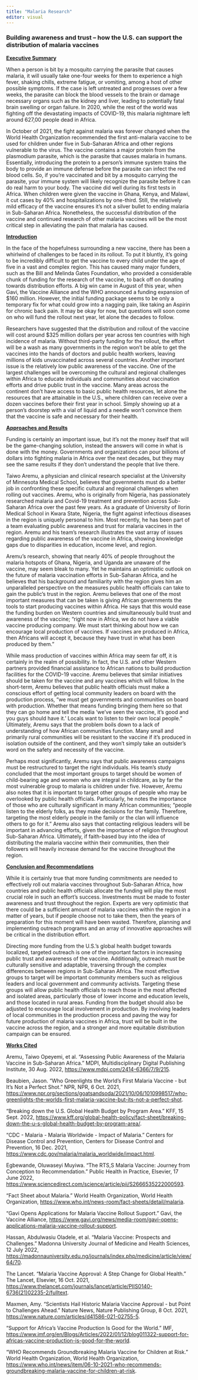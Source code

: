 ```yaml
---
title: "Malaria Research"
editor: visual
---
```


### **Building awareness and trust -- how the U.S. can support the distribution of malaria vaccines**

[**Executive Summary**]{.underline}

When a person is bit by a mosquito carrying the parasite that causes malaria, it will usually take one-four weeks for them to experience a high fever, shaking chills, extreme fatigue, or vomiting, among a host of other possible symptoms. If the case is left untreated and progresses over a few weeks, the parasite can block the blood vessels to the brain or damage necessary organs such as the kidney and liver, leading to potentially fatal brain swelling or organ failure. In 2020, while the rest of the world was fighting off the devastating impacts of COVID-19, this malaria nightmare left around 627,00 people dead in Africa.

In October of 2021, the fight against malaria was forever changed when the World Health Organization recommended the first anti-malaria vaccine to be used for children under five in Sub-Saharan Africa and other regions vulnerable to the virus. The vaccine contains a major protein from the plasmodium parasite, which is the parasite that causes malaria in humans. Essentially, introducing the protein to a person's immune system trains the body to provide an immune defense before the parasite can infect the red blood cells. So, if you're vaccinated and bit by a mosquito carrying the parasite, your immune system will likely recognize the parasite before it can do real harm to your body. The vaccine did well during its first tests in Africa. When children were given the vaccine in Ghana, Kenya, and Malawi, it cut cases by 40% and hospitalizations by one-third. Still, the relatively mild efficacy of the vaccine ensures it's not a silver bullet to ending malaria in Sub-Saharan Africa. Nonetheless, the successful distribution of the vaccine and continued research of other malaria vaccines will be the most critical step in alleviating the pain that malaria has caused.

[**Introduction**]{.underline}

In the face of the hopefulness surrounding a new vaccine, there has been a whirlwind of challenges to be faced in its rollout. To put it bluntly, it's going to be incredibly difficult to get the vaccine to every child under the age of five in a vast and complex region. This has caused many major funders, such as the Bill and Melinda Gates Foundation, who provided a considerable chunk of funding for the research of the vaccine, to back off on donating towards distribution efforts. A big win came in August of this year, when Gavi, the Vaccine Alliance and the WHO announced a funding expansion of \$160 million. However, the initial funding package seems to be only a temporary fix for what could grow into a nagging pain, like taking an Aspirin for chronic back pain. It may be okay for now, but questions will soon come on who will fund the rollout next year, let alone the decades to follow.

Researchers have suggested that the distribution and rollout of the vaccine will cost around \$325 million dollars per year across ten countries with high incidence of malaria. Without third-party funding for the rollout, the effort will be a wash as many governments in the region won't be able to get the vaccines into the hands of doctors and public health workers, leaving millions of kids unvaccinated across several countries. Another important issue is the relatively low public awareness of the vaccine. One of the largest challenges will be overcoming the cultural and regional challenges within Africa to educate individuals and communities about vaccination efforts and drive public trust in the vaccine. Many areas across the continent don't have access to basic public health resources, let alone the resources that are attainable in the U.S., where children can receive over a dozen vaccines before their first year in school. Simply showing up at a person's doorstep with a vial of liquid and a needle won't convince them that the vaccine is safe and necessary for their health.

[**Approaches and Results**]{.underline}

Funding is certainly an important issue, but it's not the money itself that will be the game-changing solution, instead the answers will come in what is done with the money. Governments and organizations can pour billions of dollars into fighting malaria in Africa over the next decades, but they may see the same results if they don't understand the people that live there.

Taiwo Aremu, a physician and clinical research specialist at the University of Minnesota Medical School, believes that governments must do a better job in confronting these specific cultural and regional challenges when rolling out vaccines. Aremu, who is originally from Nigeria, has passionately researched malaria and Covid-19 treatment and prevention across Sub-Saharan Africa over the past few years. As a graduate of University of Ilorin Medical School in Kwara State, Nigeria, the fight against infectious diseases in the region is uniquely personal to him. Most recently, he has been part of a team evaluating public awareness and trust for malaria vaccines in the region. Aremu and his team's research illustrates the vast array of issues regarding public awareness of the vaccine in Africa, showing knowledge gaps due to disparities in education, income level, and region.

Aremu's research, showing that nearly 40% of people throughout the malaria hotspots of Ghana, Nigeria, and Uganda are unaware of the vaccine, may seem bleak to many. Yet he maintains an optimistic outlook on the future of malaria vaccination efforts in Sub-Saharan Africa, and he believes that his background and familiarity with the region gives him an unparalleled perspective on the measures public health officials can take to gain the public's trust in the region. Aremu believes that one of the most important measures that can be taken is giving African governments the tools to start producing vaccines within Africa. He says that this would ease the funding burden on Western countries and simultaneously build trust and awareness of the vaccine; "right now in Africa, we do not have a viable vaccine producing company. We must start thinking about how we can encourage local production of vaccines. If vaccines are produced in Africa, then Africans will accept it, because they have trust in what has been produced by them."

While mass production of vaccines within Africa may seem far off, it is certainly in the realm of possibility. In fact, the U.S. and other Western partners provided financial assistance to African nations to build production facilities for the COVID-19 vaccine. Aremu believes that similar initiatives should be taken for the vaccine and any vaccines which will follow. In the short-term, Aremu believes that public health officials must make a conscious effort of getting local community leaders on board with the production process, "we must get governments and communities on board with production. Whether that means funding bringing them here so that they can go home and tell the media 'we've seen the vaccine, it's good and you guys should have it.' Locals want to listen to their own local people." Ultimately, Aremu says that the problem boils down to a lack of understanding of how African communities function. Many small and primarily rural communities will be resistant to the vaccine if it's produced in isolation outside of the continent, and they won't simply take an outsider's word on the safety and necessity of the vaccine.

Perhaps most significantly, Aremu says that public awareness campaigns must be restructured to target the right individuals. His team's study concluded that the most important groups to target should be women of child-bearing age and women who are integral in childcare, as by far the most vulnerable group to malaria is children under five. However, Aremu also notes that it is important to target other groups of people who may be overlooked by public health officials. Particularly, he notes the importance of those who are culturally significant in many African communities; "people listen to the elderly folks, as they make decisions for the family. Therefore, targeting the most elderly people in the family or the clan will influence others to go for it." Aremu also says that contacting religious leaders will be important in advancing efforts, given the importance of religion throughout Sub-Saharan Africa. Ultimately, if faith-based buy into the idea of distributing the malaria vaccine within their communities, then their followers will heavily increase demand for the vaccine throughout the region.

[**Conclusion and Recommendations**]{.underline}

While it is certainly true that more funding commitments are needed to effectively roll out malaria vaccines throughout Sub-Saharan Africa, how countries and public health officials allocate the funding will play the most crucial role in such an effort's success. Investments must be made to foster awareness and trust throughout the region. Experts are very optimistic that there could be a sufficient amount of malaria vaccines within the region in a matter of years, but if people choose not to take them, then the years of preparation for this moment will have been wasted. Therefore, planning and implementing outreach programs and an array of innovative approaches will be critical in the distribution effort.

Directing more funding from the U.S.'s global health budget towards localized, targeted outreach is one of the important factors in increasing public trust and awareness of the vaccine. Additionally, outreach must be culturally sensitive and adaptable, traversing through the complex differences between regions in Sub-Saharan Africa. The most effective groups to target will be important community members such as religious leaders and local government and community activists. Targeting these groups will allow public health officials to reach those in the most affected and isolated areas, particularly those of lower income and education levels, and those located in rural areas. Funding from the budget should also be adjusted to encourage local involvement in production. By involving leaders of local communities in the production process and paving the way for future production of malaria vaccines in Africa, trust will be built in the vaccine across the region, and a stronger and more equitable distribution campaign can be ensured.

[**Works Cited**]{.underline}

Aremu, Taiwo Opeyemi, et al. "Assessing Public Awareness of the Malaria Vaccine in Sub-Saharan Africa." MDPI, Multidisciplinary Digital Publishing Institute, 30 Aug. 2022, <https://www.mdpi.com/2414-6366/7/9/215>.

Beaubien, Jason. "Who Greenlights the World's First Malaria Vaccine - but It's Not a Perfect Shot." NPR, NPR, 6 Oct. 2021, <https://www.npr.org/sections/goatsandsoda/2021/10/06/1010998517/who-greenlights-the-worlds-first-malaria-vaccine-but-its-not-a-perfect-shot>.

"Breaking down the U.S. Global Health Budget by Program Area." KFF, 15 Sept. 2022, <https://www.kff.org/global-health-policy/fact-sheet/breaking-down-the-u-s-global-health-budget-by-program-area/>.

"CDC - Malaria - Malaria Worldwide - Impact of Malaria." Centers for Disease Control and Prevention, Centers for Disease Control and Prevention, 16 Dec. 2021, <https://www.cdc.gov/malaria/malaria_worldwide/impact.html>.

Egbewande, Oluwaseyi Muyiwa. "The RTS,S Malaria Vaccine: Journey from Conception to Recommendation." Public Health in Practice, Elsevier, 17 June 2022, <https://www.sciencedirect.com/science/article/pii/S2666535222000593>.

"Fact Sheet about Malaria." World Health Organization, World Health Organization, <https://www.who.int/news-room/fact-sheets/detail/malaria>.

"Gavi Opens Applications for Malaria Vaccine Rollout Support." Gavi, the Vaccine Alliance, <https://www.gavi.org/news/media-room/gavi-opens-applications-malaria-vaccine-rollout-support>.

Hassan, Abdulwasiu Oladele, et al. "Malaria Vaccine: Prospects and Challenges." Madonna University Journal of Medicine and Health Sciences, 12 July 2022, <https://madonnauniversity.edu.ng/journals/index.php/medicine/article/view/64/70>.

The Lancet. "Malaria Vaccine Approval: A Step Change for Global Health." The Lancet, Elsevier, 16 Oct. 2021, <https://www.thelancet.com/journals/lancet/article/PIIS0140-6736(21)02235-2/fulltext>.

Maxmen, Amy. "Scientists Hail Historic Malaria Vaccine Approval - but Point to Challenges Ahead." Nature News, Nature Publishing Group, 8 Oct. 2021, <https://www.nature.com/articles/d41586-021-02755-5>.

"Support for Africa's Vaccine Production Is Good for the World." IMF, <https://www.imf.org/en/Blogs/Articles/2022/01/12/blog011322-support-for-africas-vaccine-production-is-good-for-the-world>.

"WHO Recommends Groundbreaking Malaria Vaccine for Children at Risk." World Health Organization, World Health Organization, <https://www.who.int/news/item/06-10-2021-who-recommends-groundbreaking-malaria-vaccine-for-children-at-risk>.
